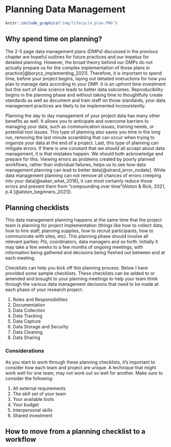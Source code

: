 # Planning Data Management

```r

knitr::include_graphics("img/lifecycle_plan.PNG")

```

## Why spend time on planning?

The 2-5 page data management plans (DMPs) discussed in the previous chapter are hopeful outlines for future practices and our impetus for detailed planning. However, the broad theory behind our DMPs do not actually prepare us for the complex implementation of those plans in practice[@borycz_implementing_2021]. Therefore, it is important to spend time, before your project begins, laying out detailed instructions for how you plan to manage data according to your DMP. It is an upfront time investment but this sort of slow science leads to better data outcomes. Reproducibility begins in the planning phase and without taking time to thoughtfully create standards as well as document and train staff on those standards, your data management practices are likely to be implemented inconsistently. 

Planning the day to day management of your project data has many other benefits as well. It allows you to anticipate and overcome barriers to managing your data, such as communication issues, training needs, or 
potential tool issues. This type of planning also saves you time in the long run, removing the last minute scrambling that can occur when trying to organize your data at the end of a project. Last, this type of planning can mitigate errors. If there is one constant that we should all accept about data management, it is that mistakes happen. We should both acknowledge and prepare for this. Viewing errors as problems created by poorly planned workflows, rather than individual failures, helps us to see how data management planning can lead to better data[@strand_error_nodate]. While data management planning can not remove all chances of errors creeping into your data[@eaker_what_2016], it can most certainly reduce those errors and prevent them from "compounding over time"(Alston & Rick, 2021, p.4 [@alston_beginners_2021]).
 
## Planning checklists

This data management planning happens at the same time that the project team is planning for project implementation (things like how to collect data, how to hire staff, planning supplies, how to recruit participants, how to communicate with sites, etc). This planning phase should involve all relevant parties: PIs, coordinators, data managers and so forth. Initially it may take a few weeks to a few months of ongoing meetings, with information being gathered and decisions being fleshed out between and at each meeting. 

Checklists can help you kick off this planning process. Below I have provided some sample checklists. These checklists can be added to or amended and brought to your planning meetings to help your team think through the various data management decisions that need to be made at each phase of your research project.

1. Roles and Responsibilities
2. Documentation
3. Data Collection
4. Data Tracking
5. Data Capture
6. Data Storage and Security
7. Data Cleaning
8. Data Sharing

### Considerations

As you start to work through these planning checklists, it's important to consider how each team and project are unique. A technique that might work well for one team, may not work out so well for another. Make sure to consider the following:

1. All external requirements
2. The skill set of your team
3. Your available tools
4. Your budget
5. Interpersonal skills
6. Shared investment


## How to move from a planning checklist to a workflow

